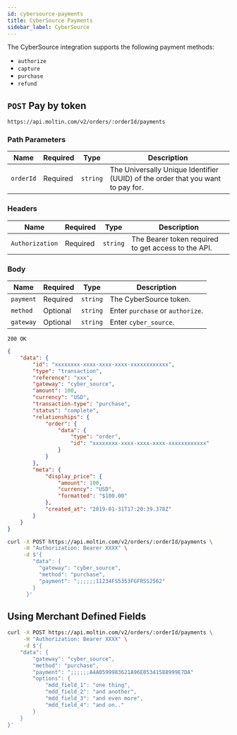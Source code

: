 ```yaml
---
id: cybersource-payments
title: CyberSource Payments
sidebar_label: CyberSource
---
```


The CyberSource integration supports the following payment methods:

- `authorize`
- `capture`
- `purchase`
- `refund`

## `POST` Pay by token

```http
https://api.moltin.com/v2/orders/:orderId/payments
```

<!--DOCUSAURUS_CODE_TABS-->

<!-- Request -->

### Path Parameters

| Name | Required | Type | Description |
| --- | --- | --- | --- |
| `orderId` | Required | `string` | The Universally Unique Identifier (UUID) of the order that you want to pay for. |

### Headers

| Name | Required | Type | Description |
| --- | --- | --- | --- |
| `Authorization` | Required | `string` | The Bearer token required to get access to the API. |

### Body

| Name | Required | Type | Description |
| --- | --- | --- | --- |
| `payment` | Required | `string` | The CyberSource token. |
| `method` | Optional | `string` | Enter `purchase` or `authorize`. |
| `gateway` | Optional | `string` | Enter `cyber_source`. |

<!-- Response -->

`200 OK`

```json
{
    "data": {
        "id": "xxxxxxxx-xxxx-xxxx-xxxx-xxxxxxxxxxxx",
        "type": "transaction",
        "reference": "xxx",
        "gateway": "cyber_source",
        "amount": 100,
        "currency": "USD",
        "transaction-type": "purchase",
        "status": "complete",
        "relationships": {
            "order": {
                "data": {
                    "type": "order",
                    "id": "xxxxxxxx-xxxx-xxxx-xxxx-xxxxxxxxxxxx"
                }
            }
        },
        "meta": {
            "display_price": {
                "amount": 100,
                "currency": "USD",
                "formatted": "$100.00"
            },
            "created_at": "2019-01-31T17:20:39.378Z"
        }
    }
}
```

<!--END_DOCUSAURUS_CODE_TABS-->

<!--DOCUSAURUS_CODE_TABS-->

<!-- cURL -->

```bash
curl -X POST https://api.moltin.com/v2/orders/:orderId/payments \
     -H "Authorization: Bearer XXXX" \
     -d $'{
        "data": {
          "gateway": "cyber_source",
          "method": "purchase",
          "payment": ";;;;;;11234FS5353FGFRSS2562"
        }
      }'
```

<!--END_DOCUSAURUS_CODE_TABS-->

## Using Merchant Defined Fields

```bash
curl -X POST https://api.moltin.com/v2/orders/:orderId/payments \
     -H "Authorization: Bearer XXXX" \
     -d $'{
    "data": {
        "gateway": "cyber_source",
        "method": "purchase",
        "payment": ";;;;;;A4A0599983621A96E05341588999E7DA"
        "options": {
            "mdd_field_1": "one thing",
            "mdd_field_2": "and another",
            "mdd_field_3": "and even more",
            "mdd_field_4": "and on.."
        }
    }
}'
```
